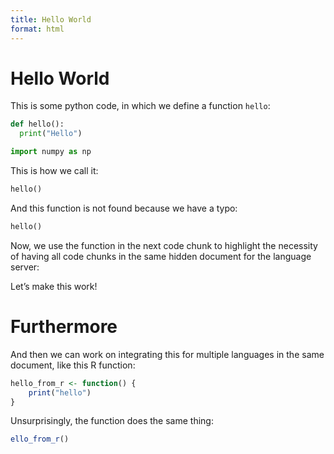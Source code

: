 ```yaml
---
title: Hello World
format: html
---
```


# Hello World

This is some python code,
in which we define a function `hello`:
  
```python
def hello():
  print("Hello")
```

```python
import numpy as np
```

This is how we call it:

```python
hello()
```

And this function is not found because we have a typo:

```python
hello()
```

Now, we use the function in the next code chunk
to highlight the necessity of having all code
chunks in the same hidden document for the language server:

Let's make this work!

# Furthermore

And then we can work on integrating this for multiple 
languages in the same document, like this R function:

```r
hello_from_r <- function() {
    print("hello")
}
```

Unsurprisingly, the function does the same thing:

```r
ello_from_r()
```

